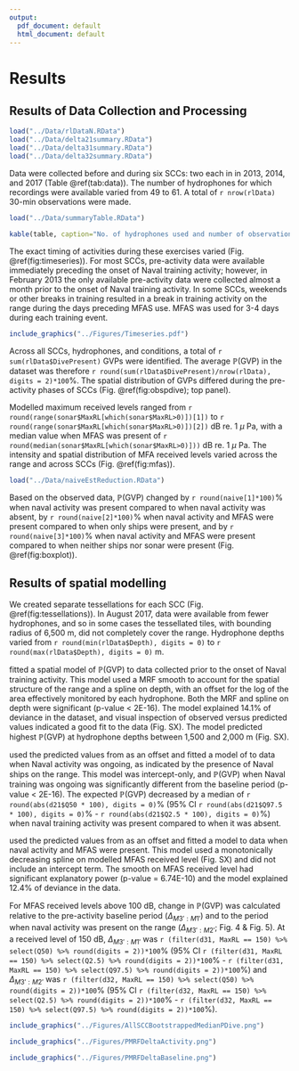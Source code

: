 ```yaml
---
output:
  pdf_document: default
  html_document: default
---
```

# Results

## Results of Data Collection and Processing

```r

load("../Data/rlDataN.RData")
load("../Data/delta21summary.RData")
load("../Data/delta31summary.RData")
load("../Data/delta32summary.RData")

```

Data were collected before and during six SCCs: two each in in 2013, 2014, and 2017 (Table \@ref(tab:data)).  The number of hydrophones for which recordings were available varied from 49 to 61.  A total of `r nrow(rlData)` 30-min observations were made. 

```r

load("../Data/summaryTable.RData")

kable(table, caption="No. of hydrophones used and number of observations made (no. 30-min periods) for each SCC before the exercise began, when naval activity was present, and when Naval activity and MFAS were present.")

```

The exact timing of activities during these exercises varied (Fig. \@ref(fig:timeseries)).  For most SCCs, pre-activity data were available immediately preceding the onset of Naval training activity; however, in February 2013 the only available pre-activity data were collected almost a month prior to the onset of Naval training activity.  In some SCCs, weekends or other breaks in training resulted in a break in training activity on the range during the days preceding MFAS use.  MFAS was used for 3-4 days during each training event. 

```r
include_graphics("../Figures/Timeseries.pdf")
```

Across all SCCs, hydrophones, and conditions, a total of `r sum(rlData$DivePresent)` GVPs were identified.  The average $\mathbb{P}(\text{GVP})$ in the dataset was therefore `r round(sum(rlData$DivePresent)/nrow(rlData), digits = 2)*100`\%. The spatial distribution of GVPs differed during the pre-activity phases of SCCs (Fig. \@ref(fig:obspdive); top panel).

Modelled maximum received levels ranged from `r round(range(sonar$MaxRL[which(sonar$MaxRL>0)])[1])` to `r round(range(sonar$MaxRL[which(sonar$MaxRL>0)])[2])` dB re. 1 $\mu$ Pa, with a median value when MFAS was present of `r round(median(sonar$MaxRL[which(sonar$MaxRL>0)]))` dB re. 1 $\mu$ Pa. The intensity and spatial distribution of MFA received levels varied across the range and across SCCs (Fig. \@ref(fig:mfas)). 

```r
load("../Data/naiveEstReduction.RData")
```

Based on the observed data, $\mathbb{P}(\text{GVP})$ changed by `r round(naive[1]*100)`\% when naval activity was present compared to when naval activity was absent, by `r round(naive[2]*100)`\% when naval activity and MFAS were present compared to when only ships were present, and by `r round(naive[3]*100)`\% when naval activity and MFAS were present compared to when neither ships nor sonar were present (Fig. \@ref(fig:boxplot)). 

## Results of spatial modelling

We created separate tessellations for each SCC (Fig. \@ref(fig:tessellations)).  In August 2017, data were available from fewer hydrophones, and so in some cases the tessellated tiles, with bounding radius of 6,500 m, did not completely cover the range.  Hydrophone depths varied from `r round(min(rlData$Depth), digits = 0)` to `r round(max(rlData$Depth), digits = 0)` m.

\texttt{M1} fitted a spatial model of $\mathbb{P}(\text{GVP})$ to data collected prior to the onset of Naval training activity.  This model used a MRF smooth to account for the spatial structure of the range and a spline on depth, with an offset for the log of the area effectively monitored by each hydrophone.  Both the MRF and spline on depth were significant (p-value < 2E-16).  The model explained 14.1\% of deviance in the dataset, and visual inspection of observed versus predicted values indicated a good fit to the data (Fig. SX).  The model \texttt{M1} predicted highest $\mathbb{P}(\text{GVP})$ at hydrophone depths between 1,500 and 2,000 m (Fig. SX).

\texttt{M2} used the predicted values from \texttt{M1} as an offset and fitted a model of to data when Naval activity was ongoing, as indicated by the presence of Naval ships on the range.  This model was intercept-only, and $\mathbb{P}(\text{GVP})$ when Naval training was ongoing was significantly different from the baseline period (p-value < 2E-16).  The expected $\mathbb{P}(\text{GVP})$ decreased by a median of `r round(abs(d21$Q50 * 100), digits = 0)`\% (95\% CI `r round(abs(d21$Q97.5 * 100), digits = 0)`\% - `r round(abs(d21$Q2.5 * 100), digits = 0)`\%) when naval training activity was present compared to when it was absent.  

\texttt{M3} used the predicted values from \texttt{M2} as an offset and fitted a model to data when naval activity and MFAS were present.  This model used a monotonically decreasing spline on modelled MFAS received level (Fig. SX) and did not include an intercept term.  The smooth on MFAS received level had significant explanatory power (p-value = 6.74E-10) and the model explained 12.4\% of deviance in the data. 

For MFAS received levels above 100 dB, change in $\mathbb{P}(\text{GVP})$ was calculated relative to the pre-activity baseline period ($\Delta_{M3':M1'}$) and to the period when naval activity was present on the range 
 ($\Delta_{M3':M2'}$; Fig. 4 & Fig. 5).  At a received level of 150 dB, $\Delta_{M3':M1'}$ was `r (filter(d31, MaxRL == 150) %>% select(Q50) %>% round(digits = 2))*100`\% (95\% CI `r (filter(d31, MaxRL == 150) %>% select(Q2.5) %>% round(digits = 2))*100`\% - `r (filter(d31, MaxRL == 150) %>% select(Q97.5) %>% round(digits = 2))*100`\%) and $\Delta_{M3':M2'}$ was `r (filter(d32, MaxRL == 150) %>% select(Q50) %>% round(digits = 2))*100`\% (95\% CI `r (filter(d32, MaxRL == 150) %>% select(Q2.5) %>% round(digits = 2))*100`\% - `r (filter(d32, MaxRL == 150) %>% select(Q97.5) %>% round(digits = 2))*100`\%).
 
```r
include_graphics("../Figures/AllSCCBootstrappedMedianPDive.png")
```

```r
include_graphics("../Figures/PMRFDeltaActivity.png")
```

```r
include_graphics("../Figures/PMRFDeltaBaseline.png")
```


